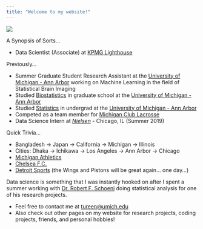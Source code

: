 ```yaml
---
title: "Welcome to my website!"
---
```


![](Tahmeed-Tureen.png)

A Synopsis of Sorts...

- Data Scientist (Associate) at [KPMG Lighthouse](https://home.kpmg/us/en/home/insights/2015/01/data-and-analytics.html)



Previously...

- Summer Graduate Student Research Assistant at the [University of Michigan - Ann Arbor](https://www.umich.edu/) working on Machine Learning in the field of Statistical Brain Imaging
- Studied [Biostatistics](https://sph.umich.edu/biostat/) in graduate school at the [University of Michigan - Ann Arbor](https://www.umich.edu/)
- Studied [Statistics](https://lsa.umich.edu/stats) in undergrad at the [University of Michigan - Ann Arbor](https://www.umich.edu/)
- Competed as a team member for [Michigan Club Lacrosse](https://www.michiganclublacrosse.com/)
- Data Science Intern at [*Nielsen*](https://www.nielsen.com/us/en.html)  -  Chicago, IL (Summer 2019)


Quick Trivia...


- Bangladesh -> Japan -> California -> Michigan -> Illinois
- Cities: Dhaka -> Ichikawa -> Los Angeles -> Ann Arbor -> Chicago
- [Michigan Athletics](https://mgoblue.com/)
- [Chelsea F.C.](https://www.chelseafc.com/en)
- [Detroit Sports](https://www.youtube.com/watch?v=vjUgJ6Cw5PU) (the Wings and Pistons will be great again... one day...)



Data science is something that I was instantly hooked on after I spent a summer working with [Dr. Robert F. Schoeni](https://www.psc.isr.umich.edu/people/profile/356/Robert_F_Schoeni) doing statistical analysis for one of his research projects.

- Feel free to contact me at [tureen@umich.edu]()
- Also check out other pages on my website for research projects, coding projects, friends, and personal hobbies!

&nbsp;
&nbsp;
&nbsp;
&nbsp;
&nbsp;
&nbsp;
&nbsp;
&nbsp;